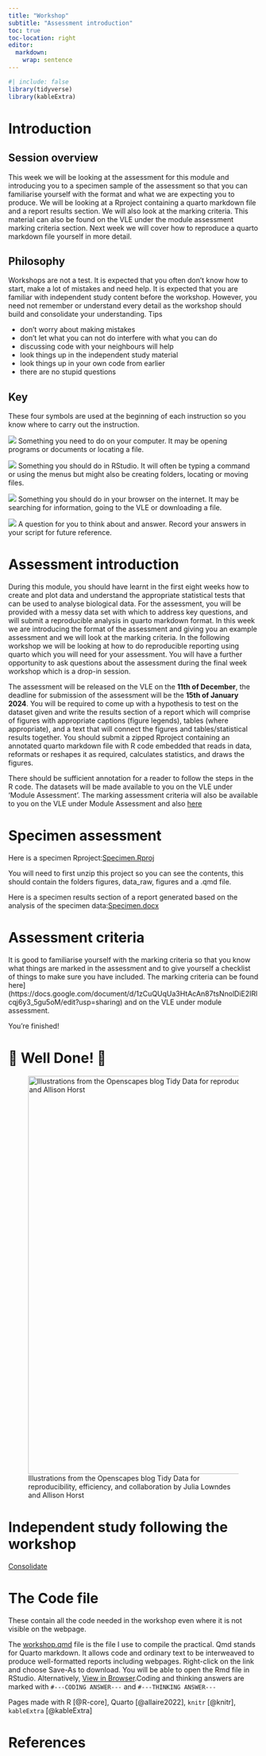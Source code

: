 ```yaml
---
title: "Workshop"
subtitle: "Assessment introduction"
toc: true
toc-location: right
editor:
  markdown:
    wrap: sentence
---
```


```r
#| include: false
library(tidyverse)
library(kableExtra)
```

# Introduction

## Session overview

This week we will be looking at the assessment for this module and introducing you to a specimen sample of the assessment so that you can familiarise yourself with the format and what we are expecting you to produce. We will be looking at a Rproject containing a quarto markdown file and a report results section. We will also look at the marking criteria. This material can also be found on the VLE under the module assessment marking criteria section. Next week we will cover how to reproduce a quarto markdown file yourself in more detail.


## Philosophy

Workshops are not a test.
It is expected that you often don't know how to start, make a lot of mistakes and need help.
It is expected that you are familiar with independent study content before the workshop.
However, you need not remember or understand every detail as the workshop should build and consolidate your understanding.
Tips

-   don't worry about making mistakes
-   don't let what you can not do interfere with what you can do
-   discussing code with your neighbours will help
-   look things up in the independent study material
-   look things up in your own code from earlier
-   there are no stupid questions

::: callout-note
## Key

These four symbols are used at the beginning of each instruction so you know where to carry out the instruction.

![](images/do_on_your_computer.png) Something you need to do on your computer.
It may be opening programs or documents or locating a file.

![](images/do_in_R.png) Something you should do in RStudio.
It will often be typing a command or using the menus but might also be creating folders, locating or moving files.

![](images/do_on_internet.png) Something you should do in your browser on the internet.
It may be searching for information, going to the VLE or downloading a file.

![](images/answer.png) A question for you to think about and answer.
Record your answers in your script for future reference.
:::

# Assessment introduction

During this module, you should have learnt in the first eight weeks how to create and plot data and understand the appropriate statistical tests that can be used to analyse biological data. For the assessment, you will be provided with a messy data set with which to address key questions, and will submit a reproducible analysis in quarto markdown format. In this week we are introducing the format of the assessment and giving you an example assessment and we will look at the marking criteria. In the following workshop we will be looking at how to do reproducible reporting using quarto which you will need for your assessment. You will have a further opportunity to ask questions about the assessment during the final week workshop which is a drop-in session.

The assessment will be released on the VLE on the **11th of December**, the deadline for submission of the assessment will be the **15th of January 2024**. You will be required to come up with a hypothesis to test on the dataset given and write the results section of a report which will comprise of figures with appropriate captions (figure legends), tables (where appropriate), and a text that will connect the figures and tables/statistical results together. You should submit a zipped Rproject containing an annotated quarto markdown file with R code embedded that reads in data, reformats or reshapes it as required, calculates statistics, and draws the figures.

There should be sufficient annotation for a reader to follow the steps in the R code.  The datasets will be made available to you on the VLE under ‘Module Assessment’. The marking assessment criteria will also be available to you on the VLE under Module Assessment and also [here](https://docs.google.com/document/d/1zCuQUqUa3HtAcAn87tsNnolDiE2IRlcqj6y3_5gu5oM/edit?usp=sharing)


# Specimen assessment

Here is a specimen Rproject:[Specimen.Rproj](data-raw/specimen.zip)

You will need to first unzip this project so you can see the contents, this should contain the folders figures, data_raw, figures and a .qmd file.

Here is a specimen results section of a report generated based on the analysis of the specimen data:[Specimen.docx](data-raw/specimen.docx)

# Assessment criteria

It is good to familiarise yourself with the marking criteria so that you know what things are marked in the assessment and to give yourself a checklist of things to make sure you have included. The marking criteria can be found here](https://docs.google.com/document/d/1zCuQUqUa3HtAcAn87tsNnolDiE2IRlcqj6y3_5gu5oM/edit?usp=sharing) and on the VLE under module assessment. 

You're finished!

# 🥳 Well Done! 🎉

![Illustrations from the Openscapes blog Tidy Data for reproducibility, efficiency, and collaboration by Julia Lowndes and Allison Horst](images/tidy-complete.jpg){fig-alt="Cute fuzzy monsters putting rectangular data tables onto a conveyor belt. Along the conveyor belt line are different automated 'stations' that update the data, reading 'WRANGLE', 'VISUALIZE', and 'MODEL.' A monster at the end of the conveyor belt is carrying away a table that reads 'Complete analysis'." width="800"}

# Independent study following the workshop

[Consolidate](study_after_workshop.qmd)

# The Code file

These contain all the code needed in the workshop even where it is not visible on the webpage.

The [workshop.qmd](workshop.qmd) file is the file I use to compile the practical.
Qmd stands for Quarto markdown.
It allows code and ordinary text to be interweaved to produce well-formatted reports including webpages.
Right-click on the link and choose Save-As to download.
You will be able to open the Rmd file in RStudio.
Alternatively, [View in Browser](https://github.com/3mmaRand/R4BABS/blob/main/pgt52m/week-8/workshop.qmd).Coding and thinking answers are marked with `#---CODING ANSWER---` and `#---THINKING ANSWER---`

Pages made with R [@R-core], Quarto [@allaire2022], `knitr` [@knitr], `kableExtra` [@kableExtra]

# References
